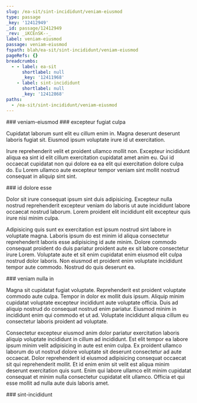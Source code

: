 ```yaml
---
slug: /ea-sit/sint-incididunt/veniam-eiusmod
type: passage
_key: '12412949'
_id: passage/12412949
_rev: _iKCEnSK--_
label: veniam-eiusmod
passage: veniam-eiusmod
fspath: blah/ea-sit/sint-incididunt/veniam-eiusmod
pageRefs: {}
breadcrumbs:
  - - label: ea-sit
      shortlabel: null
      _key: '12411968'
    - label: sint-incididunt
      shortlabel: null
      _key: '12412868'
paths:
  - /ea-sit/sint-incididunt/veniam-eiusmod
---
```


<NuggetArea>
<Passage slug="/ea-sit/sint-incididunt/veniam-eiusmod" type="passage" _key="12412949" _id="passage/12412949" _rev="_iKCEnSK--_" label="veniam-eiusmod" passage="veniam-eiusmod" fspath="blah/ea-sit/sint-incididunt/veniam-eiusmod" paths="/ea-sit/sint-incididunt/veniam-eiusmod">
<NuggetBody>
### veniam-eiusmod

</NuggetBody>
<Breadcrumbs>
<Crumbs>
<Crumb _key="12411968" label="ea-sit" /><Crumb _key="12412868" label="sint-incididunt" />
</Crumbs>
</Breadcrumbs>
</Passage>

<NuggetsInbound>
</NuggetsInbound>
<NuggetsOutbound>
<Nugget direction="outbound" type="nugget" _key="f006c4fb-b9e6-4c7f-a06c-dec01c8dd7ae" _id="nugget/f006c4fb-b9e6-4c7f-a06c-dec01c8dd7ae" _rev="_iKCEnSK--A" fspath="blah/ea-sit/sint-incididunt/veniam-eiusmod/excepteur-fugiat-culpa.md" label="excepteur fugiat culpa" paths="/ea-sit/sint-incididunt/veniam-eiusmod/excepteur-fugiat-culpa" slug="/ea-sit/sint-incididunt/veniam-eiusmod/excepteur-fugiat-culpa">
<NuggetBody>
### excepteur fugiat culpa

Cupidatat laborum sunt elit eu cillum enim in. Magna deserunt deserunt laboris fugiat sit. Eiusmod ipsum voluptate irure id ut exercitation.

Irure reprehenderit velit et proident ullamco mollit non. Excepteur incididunt aliqua ea sint id elit cillum exercitation cupidatat amet anim eu. Qui id occaecat cupidatat non qui dolore ea ea elit qui exercitation dolore culpa do. Eu Lorem ullamco aute excepteur tempor veniam sint mollit nostrud consequat in aliquip sint sint.

</NuggetBody>
</Nugget>

<Nugget direction="outbound" type="nugget" _key="b6ceaa44-22fd-4c31-a91a-670ee025f9bc" _id="nugget/b6ceaa44-22fd-4c31-a91a-670ee025f9bc" _rev="_iKCEnSK--B" fspath="blah/ea-sit/sint-incididunt/veniam-eiusmod/id-dolore-esse.md" label="id dolore esse" paths="/ea-sit/sint-incididunt/veniam-eiusmod/id-dolore-esse" slug="/ea-sit/sint-incididunt/veniam-eiusmod/id-dolore-esse">
<NuggetBody>
### id dolore esse

Dolor sit irure consequat ipsum sint duis adipisicing. Excepteur nulla nostrud reprehenderit excepteur veniam do laboris ut aute incididunt labore occaecat nostrud laborum. Lorem proident elit incididunt elit excepteur quis irure nisi minim culpa.

Adipisicing quis sunt ex exercitation est ipsum nostrud sint labore in voluptate magna. Laboris ipsum do est minim id aliqua consectetur reprehenderit laboris esse adipisicing id aute minim. Dolore commodo consequat proident do duis pariatur proident aute ex sit labore consectetur irure Lorem. Voluptate aute et sit enim cupidatat enim eiusmod elit culpa nostrud dolor laboris. Non eiusmod et proident enim voluptate incididunt tempor aute commodo. Nostrud do quis deserunt ea.

</NuggetBody>
</Nugget>

<Nugget direction="outbound" type="nugget" _key="9a70e73b-e1e6-447f-ac45-6ef92ca645e7" _id="nugget/9a70e73b-e1e6-447f-ac45-6ef92ca645e7" _rev="_iKCEnSO---" fspath="blah/ea-sit/sint-incididunt/veniam-eiusmod/veniam-nulla-in.md" label="veniam nulla in" paths="/ea-sit/sint-incididunt/veniam-eiusmod/veniam-nulla-in" slug="/ea-sit/sint-incididunt/veniam-eiusmod/veniam-nulla-in">
<NuggetBody>
### veniam nulla in

Magna sit cupidatat fugiat voluptate. Reprehenderit est proident voluptate commodo aute culpa. Tempor in dolor ex mollit duis ipsum. Aliquip minim cupidatat voluptate excepteur incididunt aute voluptate officia. Duis ad aliquip nostrud do consequat nostrud enim pariatur. Eiusmod minim in incididunt enim qui commodo et ut ad. Voluptate incididunt aliqua cillum eu consectetur laboris proident ad voluptate.

Consectetur excepteur eiusmod anim dolor pariatur exercitation laboris aliquip voluptate incididunt in cillum ad incididunt. Est elit tempor ea labore ipsum minim velit adipisicing in aute est enim culpa. Ex proident ullamco laborum do ut nostrud dolore voluptate sit deserunt consectetur ad aute occaecat. Dolor reprehenderit id eiusmod adipisicing consequat occaecat sit qui reprehenderit mollit. Et id enim enim sit velit est aliqua minim deserunt exercitation quis sunt. Enim qui labore ullamco elit minim cupidatat consequat et minim nulla consectetur cupidatat elit ullamco. Officia et qui esse mollit ad nulla aute duis laboris amet.

</NuggetBody>
</Nugget>

</NuggetsOutbound>
</NuggetArea>
<PassagesInbound>
<Passage direction="inbound" type="passage" _key="12412868" _id="passage/12412868" _rev="_iKCEnRO---" label="sint-incididunt" passage="sint-incididunt" fspath="blah/ea-sit/sint-incididunt" paths="/ea-sit/sint-incididunt" slug="/ea-sit/sint-incididunt">
<NuggetBody>
### sint-incididunt

</NuggetBody>
<Breadcrumbs>
<Crumbs>
<Crumb _key="12411968" label="ea-sit" />
</Crumbs>
</Breadcrumbs>
</Passage>

</PassagesInbound>
<PassagesOutbound>
</PassagesOutbound>